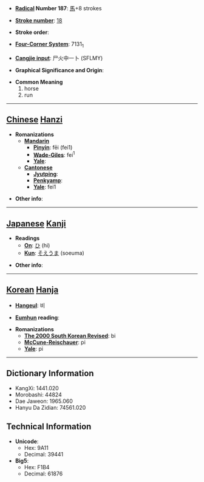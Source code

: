 * '''[[Wiktionary:Chinese radical index| Radical]] Number 187''': [[Wiktionary:Chinese radical index 馬|馬]]+8 strokes

* '''[[Wiktionary:Chinese total strokes index|Stroke number]]''': [[Wiktionary:Chinese total strokes index 18|18]]

* '''Stroke order''': 

* '''[[Wiktionary:Chinese four corner index|Four-Corner System]]''': 7131<sub>1</sub>

* '''[[Wiktionary:Chinese Cangjie index|Cangjie input]]''': 尸火中一卜 (SFLMY)

* '''Graphical Significance and Origin''': 

* '''Common Meaning'''
*#horse
*# run


----

== [[Chinese]] [[Hanzi]] ==

* '''Romanizations'''
** '''[[Mandarin]]'''
*** '''[[Pinyin]]''': fēi (fei1)
*** '''[[Wade-Giles]]''': fei<sup>1</sup>
*** '''[[Yale]]''': 
** '''[[Cantonese]]'''
*** '''[[Jyutping]]''':
*** '''[[Penkyamp]]''': 
*** '''[[Yale]]''': fei1

* '''Other info''': 

----

== [[Japanese]] [[Kanji]] ==

* '''Readings'''
** '''[[On]]''': [[ひ]] (hi)
** '''[[Kun]]''': [[そえうま]] (soeuma)

* '''Other info''':  

----

== [[Korean]] [[Hanja]] ==

* '''[[Hangeul]]''': 비

* '''[[Eumhun]] reading''': 

* '''Romanizations'''
** '''[[The 2000 South Korean Revised Romanization|The 2000 South Korean Revised]]''': bi
** '''[[McCune-Reischauer]]''': pi
** '''[[Yale]]''': pi

----

== Dictionary Information ==

* KangXi: 1441.020
* Morobashi: 44824
* Dae Jaweon: 1965.060
* Hanyu Da Zidian: 74561.020

== Technical Information ==

* '''Unicode''':
** Hex: 9A11
** Decimal: 39441
* '''Big5''':
** Hex: F1B4
** Decimal: 61876